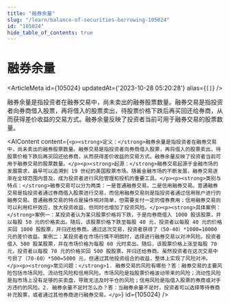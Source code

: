 ```yaml
---
title: "融券余量"
slug: "/learn/balance-of-securities-borrowing-105024"
id: "105024"
hide_table_of_contents: true
---
```



# 融券余量

<ArticleMeta id={105024} updatedAt={'2023-10-28 05:20:28'} alias={`[]`} />
<div className='border-solid border-b border-t-0 my-4 border-[var(--ifm-color-gray-300)]' />

融券余量是指投资者在融券交易中，尚未卖出的融券股票数量。融券交易是指投资者向券商借入股票，再将借入的股票卖出，待股票价格下跌后再买回还给券商，从而获得差价收益的交易方式。融券余量反映了投资者当前可用于融券交易的股票数量。

<AIContent content={`<p><strong>定义：</strong>融券余量是指投资者在融券交易中，尚未卖出的融券股票数量。融券交易是指投资者向券商借入股票，再将借入的股票卖出，待股票价格下跌后再买回还给券商，从而获得差价收益的交易方式。融券余量反映了投资者当前可用于融券交易的股票数量。</p><p><strong>起源：</strong>融券交易起源于金融市场的发展需求，最早可以追溯到 19 世纪的美国股票市场。随着金融市场的不断发展，融券交易逐渐在全球范围内普及，成为投资者进行风险管理和投机的重要工具。</p><p><strong>类别与特点：</strong>融券交易可以分为两类：一是普通融券交易，二是信用融券交易。普通融券交易是指投资者通过券商借入股票进行交易，而信用融券交易则是指投资者通过信用账户进行的融券交易。普通融券交易的特点是操作相对简单，但需要支付一定的借券费用；信用融券交易则可以利用杠杆效应，放大投资收益，但同时也增加了投资风险。</p><p><strong>具体案例：</strong>案例一：某投资者认为某只股票价格将下跌，于是向券商借入 1000 股该股票，并以每股 50 元的价格卖出。随后，该股票价格下跌至每股 40 元，投资者以每股 40 元的价格买回 1000 股股票，并归还给券商。通过这次交易，投资者获得了（50-40）*1000=10000 元的差价收益。案例二：某投资者在市场行情不明朗时，选择进行融券交易以对冲风险。投资者借入 500 股某股票，并在市场价格为每股 60 元时卖出。随后，该股票价格上涨至每股 70 元，投资者以每股 70 元的价格买回 500 股股票，并归还给券商。虽然投资者在这次交易中亏损了（70-60）*500=5000 元，但通过其他投资组合的收益，整体上实现了风险对冲。</p><p><strong>常见问题：</strong>1. 融券交易的风险有哪些？答：融券交易的主要风险包括市场风险、流动性风险和信用风险。市场风险是指股票价格波动带来的风险；流动性风险是指市场上没有足够的买卖盘，导致无法及时平仓的风险；信用风险是指借入股票的券商或对手方违约的风险。2. 融券余量不足时怎么办？答：当融券余量不足时，投资者可以选择等待券商补充股票，或者通过其他券商进行融券交易。</p>`} id={105024} />
